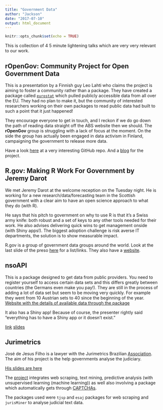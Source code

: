 ```yaml
---
title: "Government Data"
author: "Jackson"
date: "2017-07-10"
output: html_document
---
```


```r
knitr::opts_chunk$set(echo = TRUE)

```
This is collection of 4 5 minute lightening talks which are very very relevant to our work.

## rOpenGov: Community Project for Open Government Data
This is a presentation by a Finnish guy Leo Lahti who claims the project is aiming to foster a community rather than a package. They have created a package called [`eurostat`](http://ropengov.github.io/eurostat/) which pulled publicly accessible data from all over the EU. They had no plan to make it, but the community of interested researchers working on their own packages to read public data had built to such a point that it just happened!

They encourage everyone to get in touch, and I reckon if we do go down the path of reading data straight off the ABS website then we should. The **rOpenGov** group is struggling with a lack of focus at the moment. On the side the group has actually been engaged in data activism in Finland, campaigning the government to release more data.

Have a look [here](https://ropengov.github.io/) at a very interesting GitHub repo. And a [blog](http://ropengov.github.io/) for the project.

## R.gov: Making R Work For Government by Jeremy Darot
We met Jeremy Darot at the welcome reception on the Tuesday night. He is working for a new research/data/forecasting team in the Scottish government with a clear aim to have an open science approach to what they do (with R).

He says that his pitch to government on why to use R is that it's a Swiss army knife: both robust and a set of keys to any other tools needed for their work. He also advises delivering quick wins to get management onside (with Shiny apps!). The biggest adoption challenge is risk averse IT departments, the solution is to show measurable impact.

R.gov is a group of government data groups around the world. Look at the last slide of the preso [here](https://schd.ws/hosted_files/user2017/34/community_education_555.pdf) for a list/links. They also have a [website](https://rdotgov.wordpress.com/).

## nsoAPI
This is a package designed to get data from public providers. You need to register yourself to access certain data sets and this differs greatly between countries (the Germans even make you pay!). They are still in the process of adding a lot of data set but seem to be moving very quickly. For example they went from 10 Austrian sets to 40 since the beginning of the year. [Website with the details of available data through the package](https://bowerth.gitbooks.io/opendata-tables/content/)

It also has a Shiny app! Because of course, the presenter rightly said "everything has to have a Shiny app or it doesn't exist."

[link](http://rdata.work/nsoApi/)
[slides](http://rdata.work/slides/nsoapi/#5)

## Jurimetrics
José de Jesus Filho is a lawyer with the Jurimetrics Brazilian [Association](https://github.com/abjur). The aim of his project is the help governments analyse the judiciary.

[His slides are here](https://schd.ws/hosted_files/user2017/f4/community_education_605.pdf)

The [project](https://github.com/courtsbr) integrates web scraping, text mining, predictive analysis (with unsupervised learning (machine learning)) as well also involving a package which automatically gets through [CAPTCHAs](https://github.com/decryptr).


The packages used were `tjsp` and `esaj` packages for web scraping and `jurisMiner` to analyse judicial text data.